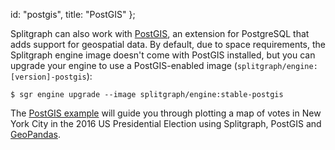   id: "postgis",
  title: "PostGIS"
};

Splitgraph can also work with [PostGIS](https://postgis.net/), an extension for PostgreSQL that adds support for geospatial data. By default, due to space requirements, the Splitgraph engine image doesn't come with PostGIS installed, but you can upgrade your engine to use a PostGIS-enabled image (`splitgraph/engine:[version]-postgis`):

```
$ sgr engine upgrade --image splitgraph/engine:stable-postgis
```

The [PostGIS example](https://github.com/splitgraph/splitgraph/tree/v0.1.0/examples/postgis) will guide you through plotting a map of votes in New York City in the 2016 US Presidential Election using Splitgraph, PostGIS and [GeoPandas](https://geopandas.org/).
